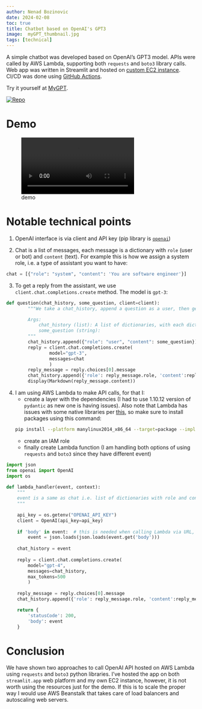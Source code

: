 ```yaml
---
author: Nenad Bozinovic
date: 2024-02-08
toc: true
title: Chatbot based on OpenAI's GPT3
image:  myGPT_thumbnail.jpg
tags: [technical]
---
```


A simple chatbot was developed based on OpenAI's GPT3 model. APIs were called by AWS Lambda, supporting both `requests` and `boto3` library calls. Web app was written in Streamlit and hosted on [custom EC2 instance](https://www.nenadbozinovic.com/tips/015_Cloud/aws/host_web_app.html). CI/CD was done using [GitHub Actions](https://www.nenadbozinovic.com/tips/015_Cloud/github_actions.html). 

Try it yourself at <a href="https://nesaboz-chatbot-mygpt-cfgwpf.streamlit.app" target="_blank">MyGPT</a>.

<p align="left">
  <a href="https://github.com/nesaboz/chatbot/">
    <img src="https://badgen.net/badge/icon/GitHub?icon=github&label" alt="Repo">
  </a>
</p>

# Demo

![demo](demo_2x.mov)

# Notable technical points

1. OpenAI interface is via client and API key (pip library is [`openai`](https://pypi.org/project/openai/))

2. Chat is a list of messages, each message is a dictionary with `role` (user or bot) and `content` (text). For example this is how we assign a system role, i.e. a type of assistant you want to have:

```python
chat = [{"role": "system", "content": 'You are software engineer'}]
```

3. To get a reply from the assistant, we use `client.chat.completions.create` method. The model is `gpt-3`:

```python
def question(chat_history, some_question, client=client):
        """We take a chat_history, append a question as a user, then get a reply from the assistant, and append that too

        Args:
            chat_history (list): A list of dictionaries, with each dictionary containing a role and content key
            some_question (string): 
        """
        chat_history.append({"role": "user", "content": some_question})
        reply = client.chat.completions.create(
                model="gpt-3",
                messages=chat
                )
        reply_message = reply.choices[0].message
        chat_history.append({'role': reply_message.role, 'content':reply_message.content})
        display(Markdown(reply_message.content))
```

4. I am using AWS Lambda to make API calls, for that I:
    - create a layer with the dependencies (I had to use 1.10.12 version of `pydantic` as new one is having issues). Also note that Lambda has issues with some native libraries per [this](https://docs.aws.amazon.com/lambda/latest/dg/python-package.html#python-package-native-libraries), so make sure to install packages using this command:
    ```bash
    pip install --platform manylinux2014_x86_64 --target=package --implementation cp --python-version 3.x --only-binary=:all: --upgrade <package_name> -t ./theEnvFolder/python
    ```
    - create an IAM role
    - finally create Lambda function (I am handling both options of using `requests` and `boto3` since they have different event)

```python
import json
from openai import OpenAI
import os

def lambda_handler(event, context):
    """
    event is a same as chat i.e. list of dictionaries with role and content (in a case when called via URL it is slightly different since it is embedded in the extra layer so we extract body first)
    """
    
    api_key = os.getenv("OPENAI_API_KEY")
    client = OpenAI(api_key=api_key)
        
    if 'body' in event:  # this is needed when calling Lambda via URL, since URL call and boto3 have different events
        event = json.loads(json.loads(event.get('body')))
        
    chat_history = event
        
    reply = client.chat.completions.create(
        model="gpt-4",
        messages=chat_history,
        max_tokens=500
        )
    
    reply_message = reply.choices[0].message
    chat_history.append({'role': reply_message.role, 'content':reply_message.content})

    return {
        'statusCode': 200,
        'body': event
    }
```

# Conclusion

We have shown two approaches to call OpenAI API hosted on AWS Lambda using `requests` and `boto3` python libraries. I've hosted the app on both `streamlit.app` web platform and my own EC2 instance, however, it is not worth using the resources just for the demo. If this is to scale the proper way I would use AWS Beanstalk that takes care of load balancers and autoscaling web servers.
